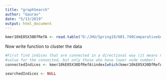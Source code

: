 ```yaml
---
title: "graphSearch"
author: "Gaurav"
date: "5/13/2019"
output: html_document
---
```


```r
kmer10kE05X30DfRefA <- read.table("D:/JHU/Spring19/601.749ComparativeGenomics/Project/kmers10kE05X30Df_refA.txt",sep = '\t', header = TRUE, stringsAsFactors = F)
```
Now write function to cluster the data
```r
#First find indices that are connected in a directional way (it means not all connected indices have a non-zero
#value for the connected, but only those who have lower node number)
connectedIndices <- kmer10kE05X30DfRefA$index[which(kmer10kE05X30DfRefA$connected != '0')]
```

```r
searchedIndices <- NULL
```

